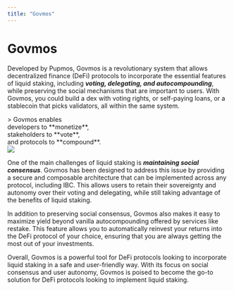 ```yaml
---
title: "Govmos"
---
```


# Govmos

Developed by Pupmos, Govmos is a revolutionary system that allows decentralized finance (DeFi) protocols to incorporate the essential features of liquid staking, including _**voting, delegating, and autocompounding**_, while preserving the social mechanisms that are important to users. With Govmos, you could build a dex with voting rights, or self-paying loans, or a stablecoin that picks validators, all within the same system.


<div className="lg:flex lg:flex-row items-center">
  <div className="text-xl xs:text-center">
    > Govmos enables <br/> developers to **monetize**, <br/> stakeholders to **vote**, <br/> and protocols to **compound**.
  </div>

  <img className="lg:w-2/3" src="/animations/govmos-cycle-graphic.png"/>
</div>


One of the main challenges of liquid staking is _**maintaining social consensus**_. Govmos has been designed to address this issue by providing a secure and composable architecture that can be implemented across any protocol, including IBC. This allows users to retain their sovereignty and autonomy over their voting and delegating, while still taking advantage of the benefits of liquid staking.


In addition to preserving social consensus, Govmos also makes it easy to maximize yield beyond vanilla autocompounding offered by services like restake. This feature allows you to automatically reinvest your returns into the DeFi protocol of your choice, ensuring that you are always getting the most out of your investments.


Overall, Govmos is a powerful tool for DeFi protocols looking to incorporate liquid staking in a safe and user-friendly way. With its focus on social consensus and user autonomy, Govmos is poised to become the go-to solution for DeFi protocols looking to implement liquid staking.

